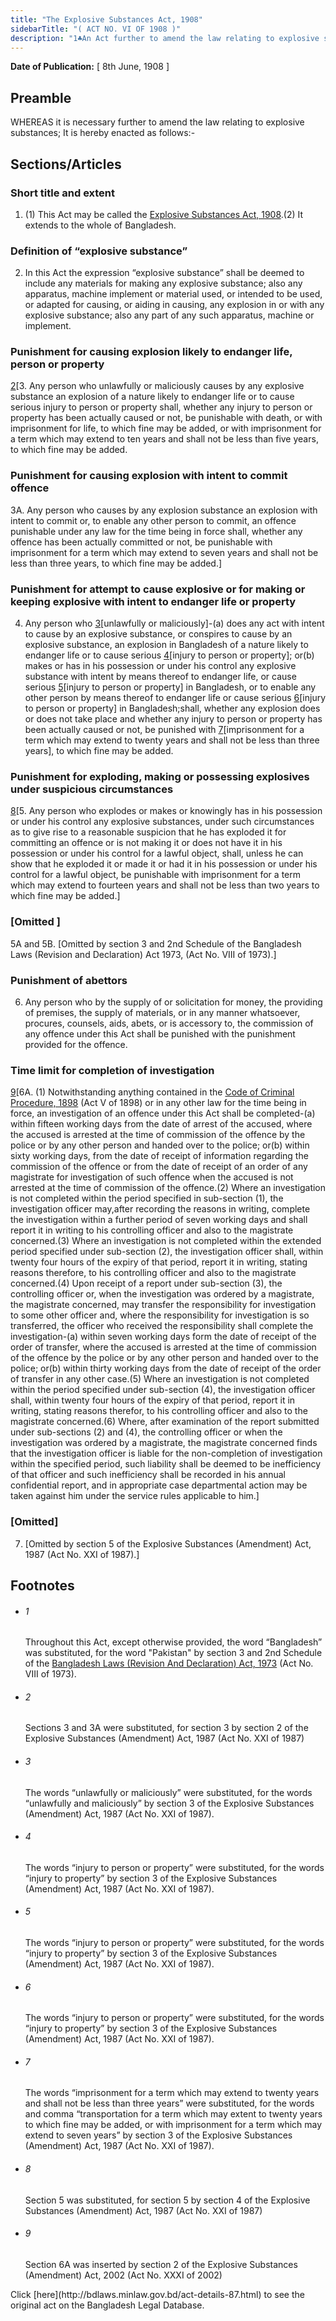 ```yaml
---
title: "The Explosive Substances Act, 1908"
sidebarTitle: "( ACT NO. VI OF 1908 )"
description: "1♣An Act further to amend the law relating to explosive substances."
---
```


**Date of Publication:** [ 8th June, 1908 ]

## Preamble

WHEREAS it is necessary further to amend the law relating to explosive substances; It is hereby enacted as follows:-

## Sections/Articles

### Short title and extent

1. (1) This Act may be called the [Explosive Substances Act, 1908](/laws/act-87 "Explosive Substances Act, 1908").(2) It extends to the whole of Bangladesh.

### Definition of “explosive substance”

2. In this Act the expression “explosive substance” shall be deemed to include any materials for making any explosive substance; also any apparatus, machine implement or material used, or intended to be used, or adapted for causing, or aiding in causing, any explosion in or with any explosive substance; also any part of any such apparatus, machine or implement.

### Punishment for causing explosion likely to endanger life, person or property

[2](1)[3. Any person who unlawfully or maliciously causes by any explosive substance an explosion of a nature likely to endanger life or to cause serious injury to person or property shall, whether any injury to person or property has been actually caused or not, be punishable with death, or with imprisonment for life, to which fine may be added, or with imprisonment for a term which may extend to ten years and shall not be less than five years, to which fine may be added.

### Punishment for causing explosion with intent to commit offence

3A. Any person who causes by any explosion substance an explosion with intent to commit or, to enable any other person to commit, an offence punishable under any law for the time being in force shall, whether any offence has been actually committed or not, be punishable with imprisonment for a term which may extend to seven years and shall not be less than three years, to which fine may be added.]

### Punishment for attempt to cause explosive or for making or keeping explosive with intent to endanger life or property

4. Any person who [3](1)[unlawfully or maliciously]-(a) does any act with intent to cause by an explosive substance, or conspires to cause by an explosive substance, an explosion in Bangladesh of a nature likely to endanger life or to cause serious [4](2)[injury to person or property]; or(b) makes or has in his possession or under his control any explosive substance with intent by means thereof to endanger life, or cause serious [5](3)[injury to person or property] in Bangladesh, or to enable any other person by means thereof to endanger life or cause serious [6](4)[injury to person or property] in Bangladesh;shall, whether any explosion does or does not take place and whether any injury to person or property has been actually caused or not, be punished with [7](5)[imprisonment for a term which may extend to twenty years and shall not be less than three years], to which fine may be added.

### Punishment for exploding, making or possessing explosives under suspicious circumstances

[8](1)[5. Any person who explodes or makes or knowingly has in his possession or under his control any explosive substances, under such circumstances as to give rise to a reasonable suspicion that he has exploded it for committing an offence or is not making it or does not have it in his possession or under his control for a lawful object, shall, unless he can show that he exploded it or made it or had it in his possession or under his control for a lawful object, be punishable with imprisonment for a term which may extend to fourteen years and shall not be less than two years to which fine may be added.]

### [Omitted ]

5A and 5B. [Omitted by section 3 and 2nd Schedule of the Bangladesh Laws (Revision and Declaration) Act 1973, (Act No. VIII of 1973).]

### Punishment of abettors

6. Any person who by the supply of or solicitation for money, the providing of premises, the supply of materials, or in any manner whatsoever, procures, counsels, aids, abets, or is accessory to, the commission of any offence under this Act shall be punished with the punishment provided for the offence.

### Time limit for completion of investigation

[9](1)[6A. (1) Notwithstanding anything contained in the [Code of Criminal Procedure, 1898](/laws/act-75 "Code of Criminal Procedure, 1898") (Act V of 1898) or in any other law for the time being in force, an investigation of an offence under this Act shall be completed-(a) within fifteen working days from the date of arrest of the accused, where the accused is arrested at the time of commission of the offence by the police or by any other person and handed over to the police; or(b) within sixty working days, from the date of receipt of information regarding the commission of the offence or from the date of receipt of an order of any magistrate for investigation of such offence when the accused is not arrested at the time of commission of the offence.(2) Where an investigation is not completed within the period specified in sub-section (1), the investigation officer may,after recording the reasons in writing, complete the investigation within a further period of seven working days and shall report it in writing to his controlling officer and also to the magistrate concerned.(3) Where an investigation is not completed within the extended period specified under sub-section (2), the investigation officer shall, within twenty four hours of the expiry of that period, report it in writing, stating reasons therefore, to his controlling officer and also to the magistrate concerned.(4) Upon receipt of a report under sub-section (3), the controlling officer or, when the investigation was ordered by a magistrate, the magistrate concerned, may transfer the responsibility for investigation to some other officer and, where the responsibility for investigation is so transferred, the officer who received the responsibility shall complete the investigation-(a) within seven working days form the date of receipt of the order of transfer, where the accused is arrested at the time of commission of the offence by the police or by any other person and handed over to the police; or(b) within thirty working days from the date of receipt of the order of transfer in any other case.(5) Where an investigation is not completed within the period specified under sub-section (4), the investigation officer shall, within twenty four hours of the expiry of that period, report it in writing, stating reasons therefor, to his controlling officer and also to the magistrate concerned.(6) Where, after examination of the report submitted under sub-sections (2) and (4), the controlling officer or when the investigation was ordered by a magistrate, the magistrate concerned finds that the investigation officer is liable for the non-completion of investigation within the specified period, such liability shall be deemed to be inefficiency of that officer and such inefficiency shall be recorded in his annual confidential report, and in appropriate case departmental action may be taken against him under the service rules applicable to him.]

### [Omitted]

7. [Omitted by section 5 of the Explosive Substances (Amendment) Act, 1987 (Act No. XXI of 1987).]

## Footnotes

- ###### 1

  Throughout this Act, except otherwise provided, the word “Bangladesh” was substituted, for the word "Pakistan" by section 3 and 2nd Schedule of the [Bangladesh Laws (Revision And Declaration) Act, 1973](/laws/act-430 "Bangladesh Laws (Revision And Declaration) Act, 1973") (Act No. VIII of 1973).

- ###### 2

  Sections 3 and 3A were substituted, for section 3 by section 2 of the Explosive Substances (Amendment) Act, 1987 (Act No. XXI of 1987)

- ###### 3

  The words “unlawfully or maliciously” were substituted, for the words “unlawfully and maliciously” by section 3 of the Explosive Substances (Amendment) Act, 1987 (Act No. XXI of 1987).

- ###### 4

  The words “injury to person or property” were substituted, for the words “injury to property” by section 3 of the Explosive Substances (Amendment) Act, 1987 (Act No. XXI of 1987).

- ###### 5

  The words “injury to person or property” were substituted, for the words “injury to property” by section 3 of the Explosive Substances (Amendment) Act, 1987 (Act No. XXI of 1987).

- ###### 6

  The words “injury to person or property” were substituted, for the words “injury to property” by section 3 of the Explosive Substances (Amendment) Act, 1987 (Act No. XXI of 1987).

- ###### 7

  The words “imprisonment for a term which may extend to twenty years and shall not be less than three years” were substituted, for the words and comma “transportation for a term which may extent to twenty years to which fine may be added, or with imprisonment for a term which may extend to seven years” by section 3 of the Explosive Substances (Amendment) Act, 1987 (Act No. XXI of 1987).

- ###### 8

  Section 5 was substituted, for section 5 by section 4 of the Explosive Substances (Amendment) Act, 1987 (Act No. XXI of 1987)

- ###### 9

  Section 6A was inserted by section 2 of the Explosive Substances (Amendment) Act, 2002 (Act No. XXXI of 2002)

<Note>
  Click [here](http://bdlaws.minlaw.gov.bd/act-details-87.html) to see the original act on the Bangladesh Legal Database.
</Note>
